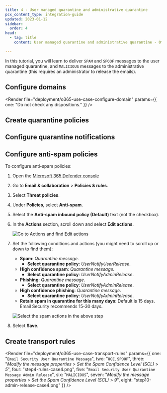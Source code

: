 ```yaml
---
title: 4 - User managed quarantine and administrative quarantine
pcx_content_type: integration-guide
updated: 2023-01-12
sidebar:
  order: 4
head:
  - tag: title
    content: User managed quarantine and administrative quarantine - Office 365

---
```



In this tutorial, you will learn to deliver `SPAM` and `SPOOF` messages to the user managed quarantine, and `MALICIOUS` messages to the administrative quarantine (this requires an administrator to release the emails).

## Configure domains

<Render file="deployment/o365-use-case-configure-domain" params={{ one: "Do not check any dispositions." }} />

## Create quarantine policies

<Render file="deployment/o365-use-case-2-4-create-quarantine-policy" />

## Configure quarantine notifications

<Render file="deployment/o365-use-case-configure-quarantine-notifications" />

## Configure anti-spam policies

To configure anti-spam policies:

1. Open the [Microsoft 365 Defender console](https://security.microsoft.com/)

2. Go to **Email & collaboration** > **Policies & rules**.

3. Select **Threat policies**.

4. Under **Policies**, select **Anti-spam**.

5. Select the **Anti-spam inbound policy (Default)** text (not the checkbox).

6. In the **Actions** section, scroll down and select **Edit actions**.

    <div class="large-img">

   ![Go to Actions and find Edit actions](~/assets/email-security/static/flexible-partial-images/o365-area1-mx/step6-edit-actions.png)

    </div>

7. Set the following conditions and actions (you might need to scroll up or down to find them):

   * **Spam**: *Quarantine message*.
     * **Select quarantine policy**: *UserNotifyUserRelease*.
   * **High confidence spam**: *Quarantine message*.
     * **Select quarantine policy**: *UserNotifyAdminRelease*.
   * **Phishing**: *Quarantine message*.
     * **Select quarantine policy**: *UserNotifyAdminRelease*.
   * **High confidence phishing**: *Quarantine message*.
     * **Select quarantine policy**: *UserNotifyAdminRelease*.
   * **Retain spam in quarantine for this many days**: Default is 15 days. Email Security recommends 15-30 days.

    <div class="large-img">

   ![Select the spam actions in the above step](~/assets/email-security/static/flexible-partial-images/o365-area1-mx/step7-quarantine-message-case4.png)

    </div>

8. Select **Save**.

## Create transport rules

<Render file="deployment/o365-use-case-transport-rules" params={{ one: "`Email Security User Quarantine Message`", two: "`UCE`, `SPOOF`", three: "_Modify the message properties_ > _Set the Spam Confidence Level (SCL)_ > _5_", four: "step4-rules-case4.png", five: "`Email Security User Quarantine Message Admin Release`", six: "`MALICIOUS`", seven: "_Modify the message properties_ > _Set the Spam Confidence Level (SCL)_ > _9_", eight: "step10-admin-release-case4.png" }} />
